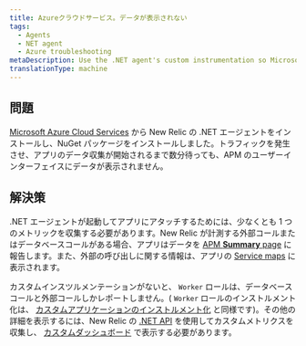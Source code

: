 ```yaml
---
title: Azureクラウドサービス。データが表示されない
tags:
  - Agents
  - NET agent
  - Azure troubleshooting
metaDescription: Use the .NET agent's custom instrumentation so Microsoft Azure Worker roles can report database and external calls in the APM UI.
translationType: machine
---
```


## 問題

[Microsoft Azure Cloud Services](/docs/agents/net-agent/azure-installation/install-app-azure-cloud-services) から New Relic の .NET エージェントをインストールし、NuGet パッケージをインストールしました。トラフィックを発生させ、アプリのデータ収集が開始されるまで数分待っても、APM のユーザーインターフェイスにデータが表示されません。

## 解決策

.NET エージェントが起動してアプリにアタッチするためには、少なくとも 1 つのメトリックを収集する必要があります。New Relic が計測する外部コールまたはデータベースコールがある場合、アプリはデータを [APM **Summary** page](/docs/apm/applications-menu/monitoring/apm-overview-page) に報告します。また、外部の呼び出しに関する情報は、アプリの [Service maps](/docs/data-analysis/user-interface-functions/view-your-data/service-maps-visualize-monitor-apps-entire-architecture) に表示されます。

カスタムインスツルメンテーションがないと、 `Worker` ロールは、データベースコールと外部コールしかレポートしません。( `Worker` ロールのインストルメント化は、 [カスタムアプリケーションのインストルメント化](/docs/agents/net-agent/instrumentation/instrumenting-non-iis-apps) と同様です)。その他の詳細を表示するには、New Relic の [.NET API](/docs/agents/net-agent/features/net-agent-api) を使用してカスタムメトリクスを収集し、 [カスタムダッシュボード](/docs/dashboards/new-relic-dashboards/custom-dashboards/custom-dashboards) で表示する必要があります。